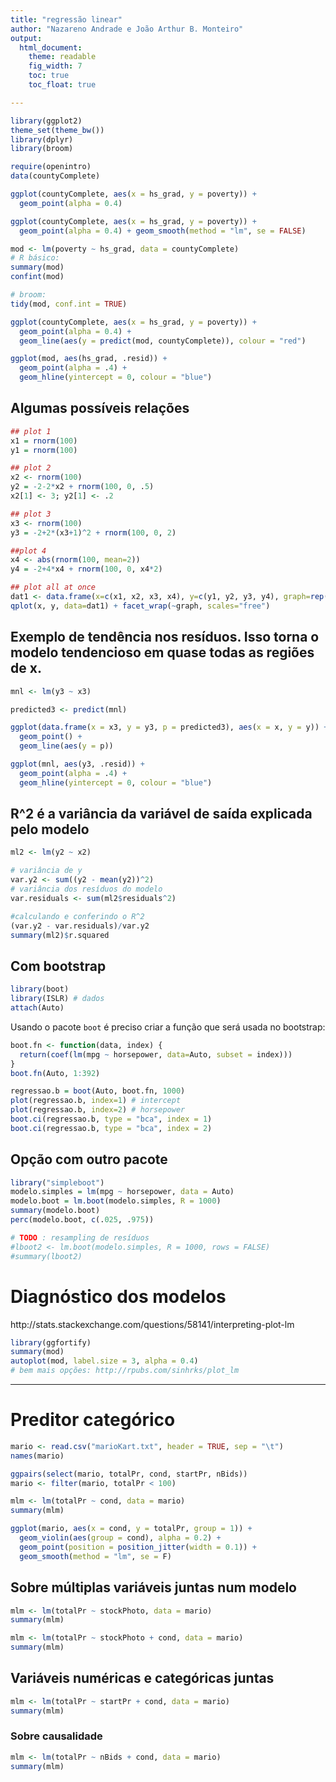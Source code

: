 ```yaml
---
title: "regressão linear"
author: "Nazareno Andrade e João Arthur B. Monteiro"
output: 
  html_document:
    theme: readable
    fig_width: 7
    toc: true
    toc_float: true

---
```


```r
library(ggplot2)
theme_set(theme_bw())
library(dplyr)
library(broom)

require(openintro)
data(countyComplete)

ggplot(countyComplete, aes(x = hs_grad, y = poverty)) + 
  geom_point(alpha = 0.4)

ggplot(countyComplete, aes(x = hs_grad, y = poverty)) + 
  geom_point(alpha = 0.4) + geom_smooth(method = "lm", se = FALSE)


```

```r
mod <- lm(poverty ~ hs_grad, data = countyComplete)
# R básico:
summary(mod)
confint(mod)

# broom: 
tidy(mod, conf.int = TRUE)

ggplot(countyComplete, aes(x = hs_grad, y = poverty)) + 
  geom_point(alpha = 0.4) + 
  geom_line(aes(y = predict(mod, countyComplete)), colour = "red")

ggplot(mod, aes(hs_grad, .resid)) + 
  geom_point(alpha = .4) + 
  geom_hline(yintercept = 0, colour = "blue")

```


## Algumas possíveis relações

```r
## plot 1
x1 = rnorm(100)
y1 = rnorm(100)

## plot 2
x2 <- rnorm(100)
y2 = -2-2*x2 + rnorm(100, 0, .5)
x2[1] <- 3; y2[1] <- .2

## plot 3
x3 <- rnorm(100)
y3 = -2+2*(x3+1)^2 + rnorm(100, 0, 2)

##plot 4
x4 <- abs(rnorm(100, mean=2))
y4 = -2+4*x4 + rnorm(100, 0, x4*2)

## plot all at once
dat1 <- data.frame(x=c(x1, x2, x3, x4), y=c(y1, y2, y3, y4), graph=rep(1:4, each=100))
qplot(x, y, data=dat1) + facet_wrap(~graph, scales="free")
```

## Exemplo de tendência nos resíduos. Isso torna o modelo tendencioso em quase todas as regiões de x. 

```r
mnl <- lm(y3 ~ x3)

predicted3 <- predict(mnl)

ggplot(data.frame(x = x3, y = y3, p = predicted3), aes(x = x, y = y)) + 
  geom_point() + 
  geom_line(aes(y = p))

ggplot(mnl, aes(y3, .resid)) + 
  geom_point(alpha = .4) + 
  geom_hline(yintercept = 0, colour = "blue")
```


## R^2 é a variância da variável de saída explicada pelo modelo

```r
ml2 <- lm(y2 ~ x2)

# variância de y
var.y2 <- sum((y2 - mean(y2))^2)
# variância dos resíduos do modelo
var.residuals <- sum(ml2$residuals^2)

#calculando e conferindo o R^2
(var.y2 - var.residuals)/var.y2
summary(ml2)$r.squared
```

## Com bootstrap 

```r
library(boot)
library(ISLR) # dados
attach(Auto)
```

Usando o pacote `boot` é preciso criar a função que será usada no bootstrap:

```r
boot.fn <- function(data, index) {
  return(coef(lm(mpg ~ horsepower, data=Auto, subset = index)))
}
boot.fn(Auto, 1:392)
```

```r
regressao.b = boot(Auto, boot.fn, 1000)
plot(regressao.b, index=1) # intercept 
plot(regressao.b, index=2) # horsepower
boot.ci(regressao.b, type = "bca", index = 1)
boot.ci(regressao.b, type = "bca", index = 2)
```

## Opção com outro pacote

```r
library("simpleboot")
modelo.simples = lm(mpg ~ horsepower, data = Auto)
modelo.boot = lm.boot(modelo.simples, R = 1000)
summary(modelo.boot)
perc(modelo.boot, c(.025, .975))

# TODO : resampling de resíduos
#lboot2 <- lm.boot(modelo.simples, R = 1000, rows = FALSE)
#summary(lboot2)
```

# Diagnóstico dos modelos

http://stats.stackexchange.com/questions/58141/interpreting-plot-lm


```r
library(ggfortify)
summary(mod)
autoplot(mod, label.size = 3, alpha = 0.4)
# bem mais opções: http://rpubs.com/sinhrks/plot_lm 
```


-------------


# Preditor categórico

```r
mario <- read.csv("marioKart.txt", header = TRUE, sep = "\t")
names(mario)

ggpairs(select(mario, totalPr, cond, startPr, nBids))
mario <- filter(mario, totalPr < 100)

mlm <- lm(totalPr ~ cond, data = mario)
summary(mlm)

ggplot(mario, aes(x = cond, y = totalPr, group = 1)) + 
  geom_violin(aes(group = cond), alpha = 0.2) + 
  geom_point(position = position_jitter(width = 0.1)) + 
  geom_smooth(method = "lm", se = F)

```

## Sobre múltiplas variáveis juntas num modelo

```r
mlm <- lm(totalPr ~ stockPhoto, data = mario)
summary(mlm)

mlm <- lm(totalPr ~ stockPhoto + cond, data = mario)
summary(mlm)
```

## Variáveis numéricas e categóricas juntas

```r
mlm <- lm(totalPr ~ startPr + cond, data = mario)
summary(mlm)
```

### Sobre causalidade

```r
mlm <- lm(totalPr ~ nBids + cond, data = mario)
summary(mlm)
```

